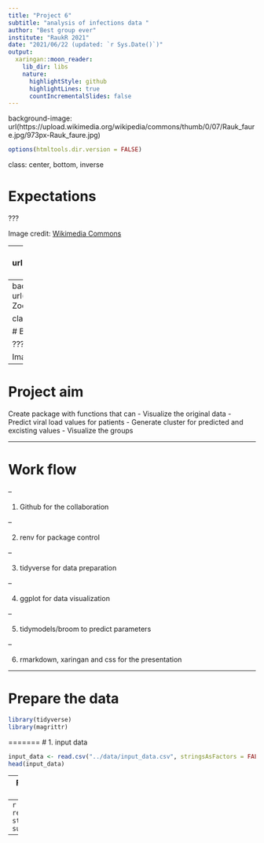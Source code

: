 ```yaml
---
title: "Project 6"
subtitle: "analysis of infections data "
author: "Best group ever"
institute: "RaukR 2021"
date: "2021/06/22 (updated: `r Sys.Date()`)"
output:
  xaringan::moon_reader:
    lib_dir: libs
    nature:
      highlightStyle: github
      highlightLines: true
      countIncrementalSlides: false
---
```


background-image: url(https://upload.wikimedia.org/wikipedia/commons/thumb/0/07/Rauk_faure.jpg/973px-Rauk_faure.jpg)


```r
options(htmltools.dir.version = FALSE) 
```

class: center, bottom, inverse


# Expectations

???

Image credit: [Wikimedia Commons](https://commons.wikimedia.org/wiki/File:Rauk_faure.jpg)

---
background-image: url(https://upload.wikimedia.org/wikipedia/commons/thumb/4/40/Zoom_participants_Bubrikh_readings_2020_conference.png/640px-Zoom_participants_Bubrikh_readings_2020_conference.png)

class: center, bottom, inverse

# Reality

???

Image credit: [Wikimedia Commons](https://commons.wikimedia.org/wiki/File:Zoom_participants_Bubrikh_readings_2020_conference.png)

---
background-image: url(https://upload.wikimedia.org/wikipedia/commons/thumb/4/40/Zoom_participants_Bubrikh_readings_2020_conference.png/640px-Zoom_participants_Bubrikh_readings_2020_conference.png)

class: center, bottom, inverse


# But still a very very good course! :) 

???

Image credit: [Wikimedia Commons](https://commons.wikimedia.org/wiki/File:Zoom_participants_Bubrikh_readings_2020_conference.png)

---

# Project aim

Create package with functions that can 
- Visualize the original data
- Predict viral load values for patients 
- Generate cluster for predicted and excisting values
- Visualize the groups

---

# Work flow

--

1. Github for the collaboration

--

2. renv for package control

--

3. tidyverse for data preparation

--

4. ggplot for data visualization

--

5. tidymodels/broom to predict parameters

--

6. rmarkdown, xaringan and css for the presentation

---

# Prepare the data

```r
library(tidyverse)
library(magrittr)
```

=======
# 1. input data
```r
input_data <- read.csv("../data/input_data.csv", stringsAsFactors = FALSE, sep=";")
head(input_data)
```

--
Functions will transform data into desired format



--
```r
input_data <- read.csv("../data/input_data.csv", stringsAsFactors = FALSE, sep=";")
summary(input_data)
```

---